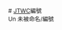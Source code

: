 </tr></table></td><td width="10px"></td><td>{{JMA typhoon scale}}</td><td><small># [[聯合颱風警報中心|JTWC]]編號</small><small><br>Un 未被命名/編號</small></table></td></tr>
</div></div><noinclude>
[[Category:太平洋颱風季導航模板|{{PAGENAME}}]]
</noinclude>